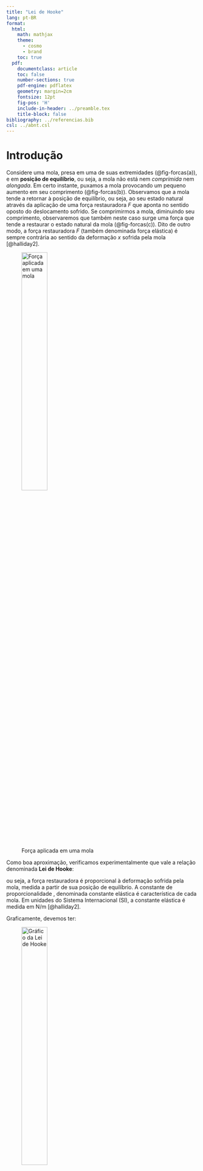 ```yaml
---
title: "Lei de Hooke"
lang: pt-BR
format:
  html:
    math: mathjax
    theme:
      - cosmo
      - brand
    toc: true
  pdf:
    documentclass: article
    toc: false
    number-sections: true
    pdf-engine: pdflatex
    geometry: margin=2cm
    fontsize: 12pt
    fig-pos: 'H'
    include-in-header: ../preamble.tex
    title-block: false
bibliography: ../referencias.bib
csl: ../abnt.csl
---
```


```{=latex}
\thispagestyle{empty}

\noindent
\textcolor{uftverde}{\rule{\textwidth}{1.5pt}}

\vspace{0.2cm}

\begin{minipage}[c]{0.6\textwidth}
  \textbf{UNIVERSIDADE FEDERAL DO TOCANTINS}\\
  CÂMPUS UNIVERSITÁRIO DE PALMAS\\
  LABORATÓRIO DE ENSINO DE FÍSICA
\end{minipage}
\hfill
\begin{minipage}[c]{0.4\textwidth}
  \flushright
  \includegraphics[width=0.25\textwidth]{../../assets/img/identidade-visual/uftlabfis.png}
\end{minipage}

\vspace{0.2cm}

\noindent
\textcolor{uftverde}{\rule{\textwidth}{1.5pt}}

\vspace{0.5cm}

\begin{center}
  {\Large{Lei de Hooke}}
\end{center}

\setlength{\parindent}{1.25cm}
%\renewcommand{\arraystretch}{1.5}
``` 



# Introdução

Considere uma mola, presa em uma de suas extremidades (@fig-forcas(a)), e em **posição de equilíbrio**, ou seja, a mola não está nem *comprimida* nem *alongada*. Em certo instante, puxamos a mola provocando um pequeno aumento em seu comprimento (@fig-forcas(b)). Observamos que a mola tende a retornar à posição de equilíbrio, ou seja, ao seu estado natural através da aplicação de uma força restauradora $F$ que aponta no sentido oposto do deslocamento sofrido. Se comprimirmos a mola, diminuindo seu comprimento, observaremos que também neste caso surge uma força que tende a restaurar o estado natural da mola (@fig-forcas(c)). Dito de outro modo, a força restauradora $F$ (também denominada força elástica) é sempre contrária ao sentido da deformação $x$ sofrida pela mola [@halliday2].


![Força aplicada em uma mola](../../assets/img/roteiros/fisica-2/massa-mola-mhs/forcas.png){#fig-forcas width=40%}

Como boa aproximação, verificamos experimentalmente que vale a relação denominada **Lei de Hooke**:

\begin{equation}\label{eq_01}
F =  k x
\end{equation}
ou seja, a força restauradora é proporcional à deformação sofrida pela mola, medida a partir de sua posição de equilíbrio. A constante de proporcionalidade , denominada constante elástica é característica de cada mola. Em unidades do Sistema Internacional (SI), a constante elástica é medida em N/m [@halliday2].

Graficamente, devemos ter:

![Gráfico da Lei de Hooke](../../assets/img/roteiros/fisica-2/massa-mola-mhs/grafico.png){#fig-grafico width=40%}

Do fato de a lei de Hooke ser uma relação linear, concluímos que a constante elástica é numericamente igual à tangente do ângulo de inclinação do gráfico da força elástica em função da deformação da mola. Isso nos sugere uma metodologia de experimento para a determinação desta constante.



# Objetivos

* discutir um sistema massa mola;
* caracterizar o modelo físico denominado mola ideal;
* aplicar a lei de Hooke;
* construir o gráfico da força elástica $F$ em função da elongação da mola $x$;
* obter o valor da constante elástica $k$ da mola a partir do gráfico de $F$ versus $x$.


# Material Necessário

```{=html}
<div style="display: flex; align-items: flex-start; gap: 1rem;">

  <div style="flex: 0 0 40%; text-align: center;">
    <figure>
      <img 
        src="../../assets/img/roteiros/fisica-2/massa-mola-mhs/equipamento.png" 
        alt="Aparato experimental" 
        style="width: 75%; height: auto;">
      <figcaption style="margin-top: 0.5em;">
        Aparato experimental
      </figcaption>
    </figure>
  </div>

  <div style="flex: 0 0 50%;">
    <ul>
      <li>sistema de sustentação principal de aço e garras de sustentação;</li>
      <li>sistema de sustentação principal de aço e garras de sustentação;</li>
      <li>mola e suporte para massas acopláveis;</li>
      <li>10 anilhas acopláveis;</li>
      <li>Régua milimetrada ou trena;</li>
      <li>balança digital.</li>
    </ul>
  </div>

</div>

```



```{=latex}

\begin{minipage}{0.4\textwidth}
\begin{figure}[H]
	\centering
	\includegraphics[width=0.5\textwidth]
	{../../assets/img/roteiros/fisica-2/massa-mola-mhs/equipamento.png}
	\caption{Aparato experimental}\label{fig:equipamento}
\end{figure}
\end{minipage} \hfill
\begin{minipage}{0.5\textwidth}
\begin{itemize}
	\item sistema de sustentação principal de aço e garras de sustentação;
	\item sistema de sustentação principal de aço e garras de sustentação;
	\item mola e suporte para massas acopláveis;
	\item 10 anilhas acopláveis;
	\item Régua milimetrada ou trena;
	\item balança digital.
\end{itemize}
\end{minipage}

\section{Andamento das atividades}

\begin{enumerate}
	\item Conecte o suporte à extremidade inferior da mola. Anote o comprimento inicial ($L_0$) da mola.
	
	\begin{table}[H]
	\centering
	\begin{tabular}{c}
	\hline
	\rowcolor{gray!30!} Comprimento Inicial $L_0$ (m)\\ \hline
	{\color{white} massa}\\ \hline	
	\end{tabular}
	\end{table}
	
	\item Numere as anilhas acopláveis de 1 a 10. Com a balança digital, meça a massas das anilhas e anote o resultado na Tabela \ref{tab:dados}, respeitando aa ordem estabelecida. Observe que a Massa total $m$ é cumulativa.

\begin{table}[H]
\centering
\caption{Dados do experimento}
\begin{tabular}{c | c | c | c | c | c}
	\hline
	\rowcolor{gray!30!} Anilha & $L$(m) & $x = L - L_0$ (m) & Massa da anilha  (kg) & Massa total $m$ (kg) & $F = mg$ (N) \\ \hline
	1 & & & &\\ \hline
	\rowcolor{gray!30!} 2 & & & & & \\ \hline
	3 & & & &\\ \hline
	\rowcolor{gray!30!} 4 & & & & & \\ \hline
	5 & & & &\\ \hline
	\rowcolor{gray!30!} 6 & & & & & \\ \hline
	7 & & & &\\ \hline
	\rowcolor{gray!30!} 8 & & & & & \\ \hline
	9 & & & &\\ \hline
	\rowcolor{gray!30!} 10 & & & & & \\ \hline
\end{tabular}
\label{tab:dados}
\end{table}

	\item Cuidadosamente, coloque a massa 1 no suporte. Meça o comprimento da mola após a elongação. Anote o resultado na Tabela \ref{tab:dados}.\label{item:inicio}
	
	\item Calcule a deformação $x$ sofrida pela mola bem como a força $F = mg$ que causou esta deformação. Anote os resultados.  \label{item:fim}
	
	\item Repita os passos \ref{item:inicio} e \ref{item:fim} para as massas $m_2$ até $m_{10}$.
	
	\item Construa o gráfico da força elástica $F$ em função da elongação $x$ sofrida pela mola.
	
	\item Trace a reta que melhor represente a distribuição dos pontos obtidos no item anterior. A partir da inclinação do gráfico, determine a constante elástica da mola utilizada. Discuta os resultados.
	
	\item Discuta os resultados obtidos, justificando possíveis desvios em relação à previsão teórica.
	
\end{enumerate}

\section*{Referências}

```


```{=html}

<script>
document.addEventListener('DOMContentLoaded', () => {
  // Modifica o título
  const h2 = document.querySelector(".quarto-alternate-formats h2");
  if (h2) h2.textContent = "Roteiros disponíveis";

  // Lista de objetos com os itens
  const itens = [
    {
      href: "lei-de-hooke.pdf",
      label: "Versão do Labfis"
    },
    {
      href: "https://raw.githubusercontent.com/uftlabfis/experimentos-labfis-website/main/assets/outros-roteiros/fisica-2/lei-de-hooke-e-mhs-heverton.pdf",
      label: "Versão do prof. Heverton"
    }
  ];

  // Seleciona a ul e atualiza os itens
  const ul = document.querySelector(".quarto-alternate-formats ul");
  if (ul) {
    ul.innerHTML = ""; // limpa a lista

    itens.forEach(item => {
      const li = document.createElement("li");
      const a = document.createElement("a");
      a.href = item.href;
      a.setAttribute("data-original-href", item.href);
      a.setAttribute("target", "_blank");
      a.innerHTML = `<i class="bi bi-file-pdf"></i> ${item.label}`;
      li.appendChild(a);
      ul.appendChild(li);
    });
  }
});
</script>



```












